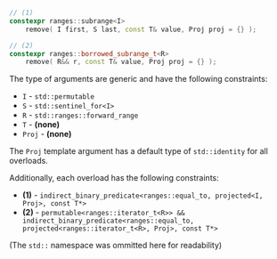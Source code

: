 ```cpp
// (1)
constexpr ranges::subrange<I>
    remove( I first, S last, const T& value, Proj proj = {} );

// (2)
constexpr ranges::borrowed_subrange_t<R>
    remove( R&& r, const T& value, Proj proj = {} );
```

The type of arguments are generic and have the following constraints:
- `I` - `std::permutable`
- `S` - `std::sentinel_for<I>`
- `R` - `std::ranges::forward_range`
- `T` - **(none)**
- `Proj` - **(none)**

The `Proj` template argument has a default type of `std::identity` for all overloads.

Additionally, each overload has the following constraints:
- **(1)** - `indirect_binary_predicate<ranges::equal_to, projected<I, Proj>, const T*>`
- **(2)** - `permutable<ranges::iterator_t<R>> && indirect_binary_predicate<ranges::equal_to, projected<ranges::iterator_t<R>, Proj>, const T*>`

(The `std::` namespace was ommitted here for readability)
